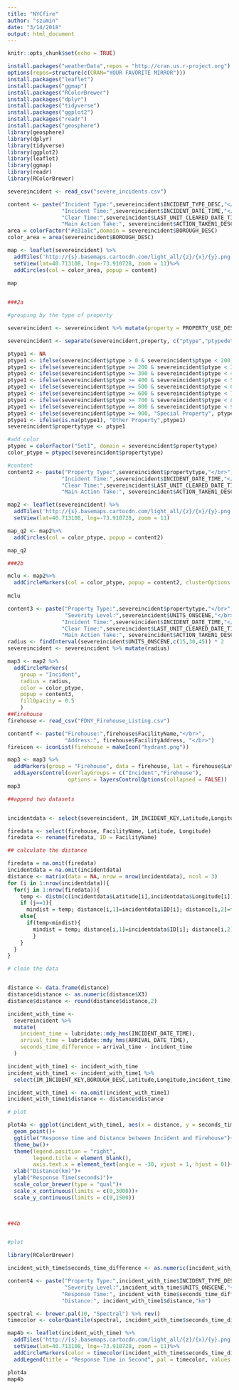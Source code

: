 ```yaml
---
title: "NYCfire"
author: "szumin"
date: "3/14/2018"
output: html_document
---
```


```r
knitr::opts_chunk$set(echo = TRUE)
```

```r
install.packages("weatherData",repos = "http://cran.us.r-project.org")
options(repos=structure(c(CRAN="YOUR FAVORITE MIRROR")))
install.packages("leaflet")
install.packages("ggmap")
install.packages("RColorBrewer")
install.packages("dplyr")
install.packages("tidyverse")
install.packages("ggplot2")
install.packages("readr")
install.packages("geosphere")
library(geosphere)
library(dplyr)
library(tidyverse)
library(ggplot2)
library(leaflet)
library(ggmap)
library(readr)
library(RColorBrewer)

severeincident <- read_csv("severe_incidents.csv")
```

```r
content <- paste("Incident Type:",severeincident$INCIDENT_TYPE_DESC,"</br>",
                 "Incident Time:",severeincident$INCIDENT_DATE_TIME,"</br>",
                 "Clear Time:",severeincident$LAST_UNIT_CLEARED_DATE_TIME,"</br>",
                 "Main Action Take:", severeincident$ACTION_TAKEN1_DESC)
area = colorFactor("#e31a1c",domain = severeincident$BOROUGH_DESC)
color_area = area(severeincident$BOROUGH_DESC)

map <- leaflet(severeincident) %>%
  addTiles('http://{s}.basemaps.cartocdn.com/light_all/{z}/{x}/{y}.png') %>%
  setView(lat=40.713108, lng=-73.910728, zoom = 11)%>%
  addCircles(col = color_area, popup = content)

map
  
```

```r
###2a

#grouping by the type of property

severeincident <- severeincident %>% mutate(property = PROPERTY_USE_DESC)

severeincident <- separate(severeincident,property, c("ptype","ptypedetail"))

ptype1 <- NA
ptype1 <- ifelse(severeincident$ptype > 0 & severeincident$ptype < 200, "Assembly",ptype1)
ptype1 <- ifelse(severeincident$ptype >= 200 & severeincident$ptype < 300, "Educational Use",ptype1)
ptype1 <- ifelse(severeincident$ptype >= 300 & severeincident$ptype < 400, "Health Care", ptype1)
ptype1 <- ifelse(severeincident$ptype >= 400 & severeincident$ptype < 500, "Residential Use", ptype1)
ptype1 <- ifelse(severeincident$ptype >= 500 & severeincident$ptype < 600, "Business", ptype1)
ptype1 <- ifelse(severeincident$ptype >= 600 & severeincident$ptype < 700, "Industrial Use", ptype1)
ptype1 <- ifelse(severeincident$ptype >= 700 & severeincident$ptype < 800, "Manufaturing", ptype1)
ptype1 <- ifelse(severeincident$ptype >= 800 & severeincident$ptype < 900, "Storage", ptype1)
ptype1 <- ifelse(severeincident$ptype >= 900, "Special Property", ptype1)
ptype1 <- ifelse(is.na(ptype1), "Other Property",ptype1)
severeincident$propertytype <- ptype1

#add color
ptypec = colorFactor("Set1", domain = severeincident$propertytype)
color_ptype = ptypec(severeincident$propertytype)

#content
content2 <- paste("Property Type:",severeincident$propertytype,"</br>",
                 "Incident Time:",severeincident$INCIDENT_DATE_TIME,"</br>",
                 "Clear Time:",severeincident$LAST_UNIT_CLEARED_DATE_TIME,"</br>",
                 "Main Action Take:", severeincident$ACTION_TAKEN1_DESC)

map2 <- leaflet(severeincident) %>%
  addTiles('http://{s}.basemaps.cartocdn.com/light_all/{z}/{x}/{y}.png') %>%
  setView(lat=40.713108, lng=-73.910728, zoom = 11)

map_q2 <- map2%>%
  addCircles(col = color_ptype, popup = content2)

map_q2

###2b

mclu <- map2%>%
  addCircleMarkers(col = color_ptype, popup = content2, clusterOptions = markerClusterOptions())
  
mclu
```

```r

content3 <- paste("Property Type:",severeincident$propertytype,"</br>",
                  "Severity Level:",severeincident$UNITS_ONSCENE,"</br>",
                 "Incident Time:",severeincident$INCIDENT_DATE_TIME,"</br>",
                 "Clear Time:",severeincident$LAST_UNIT_CLEARED_DATE_TIME,"</br>",
                 "Main Action Take:", severeincident$ACTION_TAKEN1_DESC)
radius <- findInterval(severeincident$UNITS_ONSCENE,c(15,30,45)) * 2
severeincident <- severeincident %>% mutate(radius)

map3 <- map2 %>% 
  addCircleMarkers(
    group = "Incident",
    radius = radius,
    color = color_ptype,
    popup = content3,
    fillOpacity = 0.5
    )
##Firehouse
firehouse <- read_csv("FDNY_Firehouse_Listing.csv")

contentf <- paste("Firehouse:",firehouse$FacilityName,"</br>",
                  "Address:", firehouse$FacilityAddress, "</br>")
fireicon <- iconList(firehouse = makeIcon("hydrant.png"))

map3 <- map3 %>%
  addMarkers(group = "Firehouse", data = firehouse, lat = firehouse$Latitude, lng = firehouse$Longitude, popup = contentf, icon = fireicon) %>%
  addLayersControl(overlayGroups = c("Incident","Firehouse"),
                   options = layersControlOptions(collapsed = FALSE))
map3

```

```r

##append two datasets


incidentdata <- select(severeincident, IM_INCIDENT_KEY,Latitude,Longitude) %>% rename(ID = IM_INCIDENT_KEY)

firedata <- select(firehouse, FacilityName, Latitude, Longitude)
firedata <- rename(firedata, ID = FacilityName)

## calculate the distance

firedata = na.omit(firedata)
incidentdata = na.omit(incidentdata)
distance <- matrix(data = NA, nrow = nrow(incidentdata), ncol = 3)
for (i in 1:nrow(incidentdata)){ 
  for(j in 1:nrow(firedata)){
    temp <- distm(c(incidentdata$Latitude[i],incidentdata$Longitude[i]),c(firedata$Latitude[j],firedata$Longitude[j]), fun = distHaversine)
    if (j==1){ 
      mindist = temp; distance[i,1]=incidentdata$ID[i]; distance[i,2]=firedata$ID[j]; distance[i,3] = mindist}
    else{
      if(temp<mindist){
        mindist = temp; distance[i,1]=incidentdata$ID[i]; distance[i,2]=firedata$ID[j]; distance[i,3] = mindist
        }
    }
  }
}

# clean the data 


distance <- data.frame(distance)
distance$distance <- as.numeric(distance$X3)
distance$distance <- round(distance$distance,2)

incident_with_time <-
  severeincident %>%
  mutate(
    incident_time = lubridate::mdy_hms(INCIDENT_DATE_TIME),
    arrival_time = lubridate::mdy_hms(ARRIVAL_DATE_TIME),
    seconds_time_difference = arrival_time - incident_time
  )

incident_with_time1 <- incident_with_time
incident_with_time1 <- incident_with_time1 %>%
  select(IM_INCIDENT_KEY,BOROUGH_DESC,Latitude,Longitude,incident_time,arrival_time,seconds_time_difference)

incident_with_time1 <- na.omit(incident_with_time1)
incident_with_time1$distance <- distance$distance

# plot

plot4a <- ggplot(incident_with_time1, aes(x = distance, y = seconds_time_difference, col = BOROUGH_DESC))+
  geom_point()+
  ggtitle("Response time and Distance between Incident and Firehouse")+
  theme_bw()+
  theme(legend.position = "right",
        legend.title = element_blank(),
        axis.text.x = element_text(angle = -30, vjust = 1, hjust = 0))+
  xlab("Distance(km)")+
  ylab("Response Time(seconds)")+
  scale_color_brewer(type = "qual")+
  scale_x_continuous(limits = c(0,3000))+
  scale_y_continuous(limits = c(0,1500))
  


##4b


#plot

library(RColorBrewer)

incident_with_time$seconds_time_difference <- as.numeric(incident_with_time$seconds_time_difference)

content4 <- paste("Property Type:",incident_with_time$INCIDENT_TYPE_DESC,"</br>",
                  "Severity Level:",incident_with_time$UNITS_ONSCENE,"</br>",
                 "Response Time:", incident_with_time$seconds_time_difference, "seconds","</br>",
                 "Distance:", incident_with_time1$distance,"km")

spectral <- brewer.pal(10, "Spectral") %>% rev()
timecolor <- colorQuantile(spectral, incident_with_time$seconds_time_difference, n = 10)

map4b <- leaflet(incident_with_time) %>%
  addTiles('http://{s}.basemaps.cartocdn.com/light_all/{z}/{x}/{y}.png') %>%
  setView(lat=40.713108, lng=-73.910728, zoom = 11)%>%
  addCircleMarkers(color = timecolor(incident_with_time$seconds_time_difference), radius = 1, popup = content4)%>%
  addLegend(title = "Response Time in Second", pal = timecolor, values = incident_with_time$seconds_time_difference, opacity = 1, position = "topright")

plot4a
map4b

```
